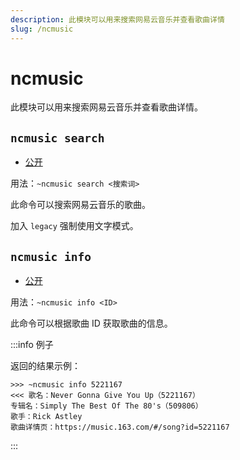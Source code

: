 ```yaml
---
description: 此模块可以用来搜索网易云音乐并查看歌曲详情
slug: /ncmusic
---
```


# ncmusic

此模块可以用来搜索网易云音乐并查看歌曲详情。

## `ncmusic search`

- [公开](permissions)

用法：`~ncmusic search <搜索词>`

此命令可以搜索网易云音乐的歌曲。

加入 `legacy` 强制使用文字模式。

## `ncmusic info`

- [公开](permissions)

用法：`~ncmusic info <ID>`

此命令可以根据歌曲 ID 获取歌曲的信息。

:::info 例子

返回的结果示例：

```
>>> ~ncmusic info 5221167
<<< 歌名：Never Gonna Give You Up（5221167）
专辑名：Simply The Best Of The 80's（509806）
歌手：Rick Astley
歌曲详情页：https://music.163.com/#/song?id=5221167
```

:::
